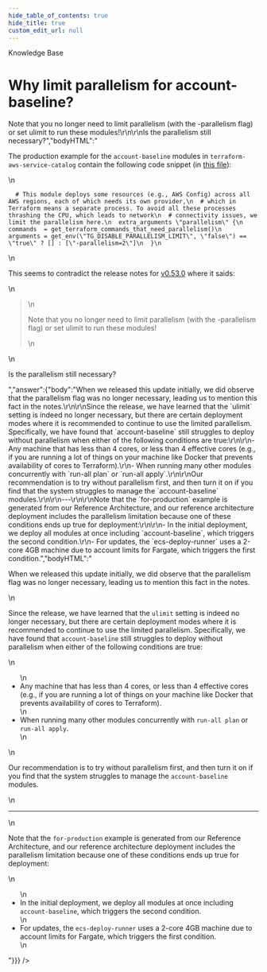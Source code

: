 ```yaml
---
hide_table_of_contents: true
hide_title: true
custom_edit_url: null
---
```



<head>
  <link rel="canonical" href="https://github.com/gruntwork-io/knowledge-base/discussions/240" />
</head>

<CenterLayout>
<span className="searchCategory">Knowledge Base</span>
<h1>Why limit parallelism for account-baseline?</h1>
<GitHub discussion={{"id":"D_kwDOF8slf84AO68M","number":240,"author":{"login":"yorinasub17"},"title":"Why limit parallelism for account-baseline?","body":"The production example for the `account-baseline` modules in `terraform-aws-service-catalog` contain the following code snippet (in [this file](https://github.com/gruntwork-io/terraform-aws-service-catalog/blob/master/examples/for-production/infrastructure-live/_envcommon/landingzone/account-baseline-app-base.hcl)):\r\n\r\n```\r\n  # This module deploys some resources (e.g., AWS Config) across all AWS regions, each of which needs its own provider,\r\n  # which in Terraform means a separate process. To avoid all these processes thrashing the CPU, which leads to network\r\n  # connectivity issues, we limit the parallelism here.\r\n  extra_arguments \"parallelism\" {\r\n    commands  = get_terraform_commands_that_need_parallelism()\r\n    arguments = get_env(\"TG_DISABLE_PARALLELISM_LIMIT\", \"false\") == \"true\" ? [] : [\"-parallelism=2\"]\r\n  }\r\n```\r\n\r\nThis seems to contradict the release notes for [v0.53.0](https://github.com/gruntwork-io/terraform-aws-service-catalog/releases/tag/v0.53.0) where it saids:\r\n\r\n> Note that you no longer need to limit parallelism (with the -parallelism flag) or set ulimit to run these modules!\r\n\r\nIs the parallelism still necessary?","bodyHTML":"<p dir=\"auto\">The production example for the <code class=\"notranslate\">account-baseline</code> modules in <code class=\"notranslate\">terraform-aws-service-catalog</code> contain the following code snippet (in <a href=\"https://github.com/gruntwork-io/terraform-aws-service-catalog/blob/master/examples/for-production/infrastructure-live/_envcommon/landingzone/account-baseline-app-base.hcl\">this file</a>):</p>\n<div class=\"snippet-clipboard-content notranslate position-relative overflow-auto\" data-snippet-clipboard-copy-content=\"  # This module deploys some resources (e.g., AWS Config) across all AWS regions, each of which needs its own provider,\n  # which in Terraform means a separate process. To avoid all these processes thrashing the CPU, which leads to network\n  # connectivity issues, we limit the parallelism here.\n  extra_arguments &quot;parallelism&quot; {\n    commands  = get_terraform_commands_that_need_parallelism()\n    arguments = get_env(&quot;TG_DISABLE_PARALLELISM_LIMIT&quot;, &quot;false&quot;) == &quot;true&quot; ? [] : [&quot;-parallelism=2&quot;]\n  }\"><pre class=\"notranslate\"><code class=\"notranslate\">  # This module deploys some resources (e.g., AWS Config) across all AWS regions, each of which needs its own provider,\n  # which in Terraform means a separate process. To avoid all these processes thrashing the CPU, which leads to network\n  # connectivity issues, we limit the parallelism here.\n  extra_arguments \"parallelism\" {\n    commands  = get_terraform_commands_that_need_parallelism()\n    arguments = get_env(\"TG_DISABLE_PARALLELISM_LIMIT\", \"false\") == \"true\" ? [] : [\"-parallelism=2\"]\n  }\n</code></pre></div>\n<p dir=\"auto\">This seems to contradict the release notes for <a href=\"https://github.com/gruntwork-io/terraform-aws-service-catalog/releases/tag/v0.53.0\">v0.53.0</a> where it saids:</p>\n<blockquote>\n<p dir=\"auto\">Note that you no longer need to limit parallelism (with the -parallelism flag) or set ulimit to run these modules!</p>\n</blockquote>\n<p dir=\"auto\">Is the parallelism still necessary?</p>","answer":{"body":"When we released this update initially, we did observe that the parallelism flag was no longer necessary, leading us to mention this fact in the notes.\r\n\r\nSince the release, we have learned that the `ulimit` setting is indeed no longer necessary, but there are certain deployment modes where it is recommended to continue to use the limited parallelism. Specifically, we have found that `account-baseline` still struggles to deploy without parallelism when either of the following conditions are true:\r\n\r\n- Any machine that has less than 4 cores, or less than 4 effective cores (e.g., if you are running a lot of things on your machine like Docker that prevents availability of cores to Terraform).\r\n- When running many other modules concurrently with `run-all plan` or `run-all apply`.\r\n\r\nOur recommendation is to try without parallelism first, and then turn it on if you find that the system struggles to manage the `account-baseline` modules.\r\n\r\n---\r\n\r\nNote that the `for-production` example is generated from our Reference Architecture, and our reference architecture deployment includes the parallelism limitation because one of these conditions ends up true for deployment:\r\n\r\n- In the initial deployment, we deploy all modules at once including `account-baseline`, which triggers the second condition.\r\n- For updates, the `ecs-deploy-runner` uses a 2-core 4GB machine due to account limits for Fargate, which triggers the first condition.","bodyHTML":"<p dir=\"auto\">When we released this update initially, we did observe that the parallelism flag was no longer necessary, leading us to mention this fact in the notes.</p>\n<p dir=\"auto\">Since the release, we have learned that the <code class=\"notranslate\">ulimit</code> setting is indeed no longer necessary, but there are certain deployment modes where it is recommended to continue to use the limited parallelism. Specifically, we have found that <code class=\"notranslate\">account-baseline</code> still struggles to deploy without parallelism when either of the following conditions are true:</p>\n<ul dir=\"auto\">\n<li>Any machine that has less than 4 cores, or less than 4 effective cores (e.g., if you are running a lot of things on your machine like Docker that prevents availability of cores to Terraform).</li>\n<li>When running many other modules concurrently with <code class=\"notranslate\">run-all plan</code> or <code class=\"notranslate\">run-all apply</code>.</li>\n</ul>\n<p dir=\"auto\">Our recommendation is to try without parallelism first, and then turn it on if you find that the system struggles to manage the <code class=\"notranslate\">account-baseline</code> modules.</p>\n<hr>\n<p dir=\"auto\">Note that the <code class=\"notranslate\">for-production</code> example is generated from our Reference Architecture, and our reference architecture deployment includes the parallelism limitation because one of these conditions ends up true for deployment:</p>\n<ul dir=\"auto\">\n<li>In the initial deployment, we deploy all modules at once including <code class=\"notranslate\">account-baseline</code>, which triggers the second condition.</li>\n<li>For updates, the <code class=\"notranslate\">ecs-deploy-runner</code> uses a 2-core 4GB machine due to account limits for Fargate, which triggers the first condition.</li>\n</ul>"}}} />

</CenterLayout>
  

<!-- ##DOCS-SOURCER-START
{
  "sourcePlugin": "github-discussions",
  "hash": "66a7e01357b926707c6d74aa133824ad"
}
##DOCS-SOURCER-END -->
